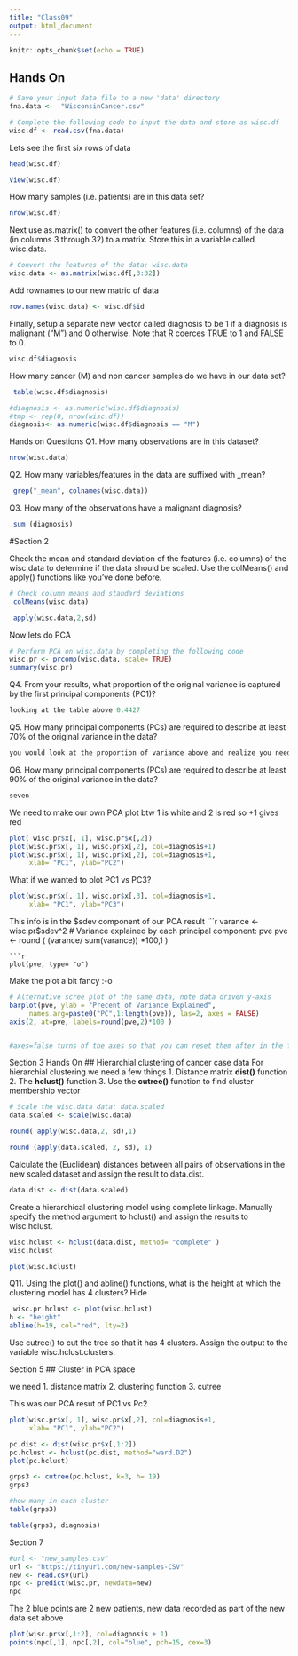 ```yaml
---
title: "Class09"
output: html_document
---
```


```r
knitr::opts_chunk$set(echo = TRUE)
```

## Hands On

```r
# Save your input data file to a new 'data' directory
fna.data <-  "WisconsinCancer.csv"
```

```r
# Complete the following code to input the data and store as wisc.df
wisc.df <- read.csv(fna.data)
```
Lets see the first six rows of data 
```r
head(wisc.df)
```
```r
View(wisc.df)
```
How many samples (i.e. patients) are in this data set? 
```r
nrow(wisc.df)
```
Next use as.matrix() to convert the other features (i.e. columns) of the data (in columns 3 through 32) to a matrix. Store this in a variable called wisc.data.
```r
# Convert the features of the data: wisc.data
wisc.data <- as.matrix(wisc.df[,3:32])
```

Add rownames to our new matric of data

```r
row.names(wisc.data) <- wisc.df$id
```
Finally, setup a separate new vector called diagnosis to be 1 if a diagnosis is malignant ("M") and 0 otherwise. Note that R coerces TRUE to 1 and FALSE to 0.
```r
wisc.df$diagnosis
```

How many cancer (M) and non cancer samples do we have in our data set?
```r
 table(wisc.df$diagnosis)
```
```r
#diagnosis <- as.numeric(wisc.df$diagnosis)
#tmp <- rep(0, nrow(wisc.df))
diagnosis<- as.numeric(wisc.df$diagnosis == "M")
```
Hands on Questions
Q1. How many observations are in this dataset?
```r
nrow(wisc.data)
```

Q2. How many variables/features in the data are
suffixed with _mean?
```r
 grep("_mean", colnames(wisc.data))

```

Q3. How many of the observations have a malignant diagnosis?
```r
 sum (diagnosis)
```
#Section 2 

Check the mean and standard deviation of the features (i.e. columns) of the wisc.data to determine if the data should be scaled. Use the colMeans() and apply() functions like you’ve done before.
```r
# Check column means and standard deviations
 colMeans(wisc.data)

 apply(wisc.data,2,sd)
```

Now lets do PCA
```r
# Perform PCA on wisc.data by completing the following code
wisc.pr <- prcomp(wisc.data, scale= TRUE)
summary(wisc.pr)
```

Q4. From your results, what proportion of the original variance is captured by the first principal components (PC1)?
```r
looking at the table above 0.4427

```

Q5. How many principal components (PCs) are required to describe at least 70% of the original variance in the data?
```r
you would look at the proportion of variance above and realize you need to sum PC1-PC5 so 5 components
```

Q6. How many principal components (PCs) are required to describe at least 90% of the original variance in the data?
```r
seven 
```
We need to make our own PCA plot 
btw 1 is white and 2 is red so +1 gives red
```r
plot( wisc.pr$x[, 1], wisc.pr$x[,2])
plot(wisc.pr$x[, 1], wisc.pr$x[,2], col=diagnosis+1)
plot(wisc.pr$x[, 1], wisc.pr$x[,2], col=diagnosis+1,
     xlab= "PC1", ylab="PC2")
```
What if we wanted to plot PC1 vs PC3?
```r
plot(wisc.pr$x[, 1], wisc.pr$x[,3], col=diagnosis+1,
     xlab= "PC1", ylab="PC3")
```



This info is in the $sdev component of our PCA result
```r
varance <- wisc.pr$sdev^2
# Variance explained by each principal component: pve
pve <- round ( (varance/ sum(varance)) *100,1 )
```
```r
plot(pve, type= "o")
```


Make the plot a bit fancy :-o

```r
# Alternative scree plot of the same data, note data driven y-axis
barplot(pve, ylab = "Precent of Variance Explained",
     names.arg=paste0("PC",1:length(pve)), las=2, axes = FALSE)
axis(2, at=pve, labels=round(pve,2)*100 ) 


#axes=false turns of the axes so that you can reset them after in the following line of code
```

Section 3 Hands On
## Hierarchial clustering of cancer case data
For hierarchial clustering we need a few things
1. Distance matrix **dist()** function
2. The **hclust()** function 
3. Use the **cutree()** function to find cluster membership vector

```r
# Scale the wisc.data data: data.scaled
data.scaled <- scale(wisc.data)
```
```r
round( apply(wisc.data,2, sd),1)
```
```r
round (apply(data.scaled, 2, sd), 1)
```

Calculate the (Euclidean) distances between all pairs of observations in the new scaled dataset and assign the result to data.dist.
```r
data.dist <- dist(data.scaled)
```
Create a hierarchical clustering model using complete linkage. Manually specify the method argument to hclust() and assign the results to wisc.hclust.
```r
wisc.hclust <- hclust(data.dist, method= "complete" )
wisc.hclust
```


```r
plot(wisc.hclust)
```

Q11. Using the plot() and abline() functions, what is the height at which the clustering model has 4 clusters?
Hide
```r
 wisc.pr.hclust <- plot(wisc.hclust)
h <- "height"
abline(h=19, col="red", lty=2)
```
Use cutree() to cut the tree so that it has 4 clusters. Assign the output to the variable wisc.hclust.clusters.

Section 5
## Cluster in PCA space

we need
1. distance matrix
2. clustering function
3. cutree

This was our PCA resut of PC1 vs Pc2
```r
plot(wisc.pr$x[, 1], wisc.pr$x[,2], col=diagnosis+1,
     xlab= "PC1", ylab="PC2")
```
```r
pc.dist <- dist(wisc.pr$x[,1:2])
pc.hclust <- hclust(pc.dist, method="ward.D2")
plot(pc.hclust)
```

```r
grps3 <- cutree(pc.hclust, k=3, h= 19)
grps3
```
```r
#how many in each cluster
table(grps3)
```
```r
table(grps3, diagnosis)
```
Section 7
```r
#url <- "new_samples.csv"
url <- "https://tinyurl.com/new-samples-CSV"
new <- read.csv(url)
npc <- predict(wisc.pr, newdata=new)
npc
```
The 2 blue points are 2 new patients, new data recorded as part of the new data set above
```r
plot(wisc.pr$x[,1:2], col=diagnosis + 1)
points(npc[,1], npc[,2], col="blue", pch=15, cex=3)

```














